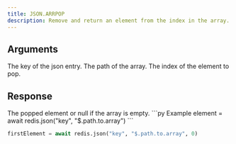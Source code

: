```yaml
---
title: JSON.ARRPOP
description: Remove and return an element from the index in the array. By default the last element from an array is popped.
---
```


## Arguments

<ParamField body="key" type="string" required>
    The key of the json entry.
</ParamField>
<ParamField body="path" type="string">
    The path of the array.
</ParamField>



<ParamField body="index" type="number" default={-1}>
    The index of the element to pop.
</ParamField>


## Response

<ResponseField type="TValue | null" required>
    The popped element or null if the array is empty.
</ResponseField>

<RequestExample>
```py Example
element = await redis.json("key", "$.path.to.array")
```

```py First
firstElement = await redis.json("key", "$.path.to.array", 0)
```
</RequestExample>
